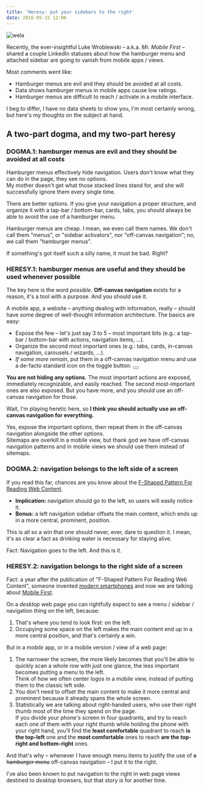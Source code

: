 ```yaml
---
title: 'Heresy: put your sidebars to the right'
date: 2016-05-15 12:00
---
```



<UiFigureWithCaption caption='<em>Haters gonna hate (6x)</em> – Giordano Bruno. Photo by
    <a href="https://www.flickr.com/photos/mjsmith01/">Mark Smith</a>,
    <a href="https://creativecommons.org/licenses/by-nd/2.0/">
      some rights reserved
    </a>
    .
'>

![](../assets/images/posts/2016-05-15-heresy-right-hamburger-sidebar/bruno.jpg 'wela')

</UiFigureWithCaption>

Recently, the ever-insightful Luke Wroblewski – a.k.a. _Mr. Mobile First_ – shared a couple LinkedIn statuses about how the hamburger menu and attached sidebar are going to vanish from mobile apps / views.

Most comments went like:

- Hamburger menus are evil and they should be avoided at all costs.
- Data shows hamburger menus in mobile apps cause low ratings.
- Hamburger menus are difficult to reach / activate in a mobile interface.

I beg to differ, I have no data sheets to show you, I'm most certainly wrong, but here's my thoughts on the subject at hand.

## A two-part dogma, and my two-part heresy

### DOGMA.1: hamburger menus are evil and they should be avoided at all costs

Hamburger menus effectively hide navigation. Users don't know what they can do in the page, they see no options.  
My mother doesn't get what those stacked lines stand for, and she will successfully ignore them every single time.

There are better options. If you give your navigation a proper structure, and organize it with a tap-bar / bottom-bar, cards, tabs, you should always be able to avoid the use of a hamburger menu.

Hamburger menus are cheap. I mean, we even call them names. We don't call them "menus", or "sidebar activators", nor "off-canvas navigation"; no, we call them "hamburger menus".

If something's got itself such a silly name, it must be bad. Right?

### HERESY.1: hamburger menus are useful and they should be used whenever possible

The key here is the word _possible_. **Off-canvas navigation** exists for a reason, it's a tool with a purpose. And you should use it.

A mobile app, a website – anything dealing with information, really – should have some degree of well-thought information architecture. The basics are easy:

- Expose the few – let's just say 3 to 5 – most important bits (e.g.: a tap-bar / bottom-bar with actions, navigation items, ...).
- Organize the second most important ones (e.g.: tabs, cards, in-canvas navigation, carousels / wizards, ...).
- _If some more remain_, put them in a off-canvas navigation menu and use a de-facto standard icon on the toggle button: <button class="btn btn-default icon icon-reorder"></button>

**You are not hiding any options.** The most important actions are exposed, immediately recognizable, and easily reached. The second most-important ones are also exposed. But you have more, and you should use an off-canvas navigation for those.

Wait, I'm playing heretic here, so **I think you should actually use an off-canvas navigation for everything.**

Yes, expose the important options, then repeat them in the off-canvas navigation alongside the other options.  
Sitemaps are overkill in a mobile view, but thank god we have off-canvas navigation patterns and in mobile views we should use them instead of sitemaps.

### DOGMA.2: navigation belongs to the left side of a screen

If you read this far, chances are you know about the [F-Shaped Pattern For Reading Web Content](https://www.nngroup.com/articles/f-shaped-pattern-reading-web-content/).

- **Implication:** navigation should go to the left, so users will easily notice it.
- **Bonus:** a left navigation sidebar offsets the main content, which ends up in a more central, prominent, position.

This is all so a win that one should never, ever, dare to question it. I mean, it's as clear a fact as drinking water is necessary for staying alive.

Fact: Navigation goes to the left. And this is it.

### HERESY.2: navigation belongs to the right side of a screen

Fact: a year after the publication of "F-Shaped Pattern For Reading Web Content", someone invented [modern smartphones](https://en.wikipedia.org/wiki/IPhone) and now we are talking about [Mobile First](http://www.lukew.com/ff/entry.asp?933).

On a _desktop_ web page you can rightfully expect to see a menu / sidebar / navigation thing on the left, because:

1. That's where you tend to look first: on the left.
2. Occupying some space on the left makes the main content end up in a more central position, and that's certainly a win.

But in a _mobile_ app, or in a mobile version / view of a web page:

1. The narrower the screen, the more likely becomes that you'll be able to quickly scan a whole row with just one glance, the less important becomes putting a menu to the left.  
   Think of how we often center logos in a mobile view, instead of putting them to the classic left side.
2. You don't need to offset the main content to make it more central and prominent because it already spans the whole screen.
3. Statistically we are talking about right-handed users, who use their right thumb most of the time they spend on the page.  
   If you divide your phone's screen in four quadrants, and try to reach each one of them with your right thumb while holding the phone with your right hand, you'll find the **least comfortable** quadrant to reach **is the top-left** one and the **most comfortable** ones to reach **are the top-right and bottom-right** ones.

And that's why – whenever I have enough menu items to justify the use of <del>a hamburger menu</del> off-canvas navigation – I put it to the right.

I've also been known to put navigation to the right in web page views destined to _desktop_ browsers, but that story is for another time.

